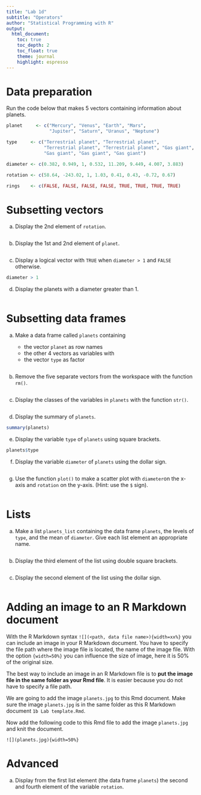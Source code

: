 ```yaml
---
title: "Lab 1d"
subtitle: "Operators"
author: "Statistical Programming with R"
output: 
  html_document:
    toc: true
    toc_depth: 2
    toc_float: true
    theme: journal
    highlight: espresso
---
```


# Data preparation

Run the code below that makes 5 vectors containing information about planets. 

```r
planet     <- c("Mercury", "Venus", "Earth", "Mars", 
                "Jupiter", "Saturn", "Uranus", "Neptune")

type     <- c("Terrestrial planet", "Terrestrial planet", 
              "Terrestrial planet", "Terrestrial planet", "Gas giant", 
              "Gas giant", "Gas giant", "Gas giant")

diameter <- c(0.382, 0.949, 1, 0.532, 11.209, 9.449, 4.007, 3.883)

rotation <- c(58.64, -243.02, 1, 1.03, 0.41, 0.43, -0.72, 0.67)

rings    <- c(FALSE, FALSE, FALSE, FALSE, TRUE, TRUE, TRUE, TRUE)
```

# Subsetting vectors

a. Display the 2nd element of `rotation`.

```r

```

b. Display the 1st and 2nd element of `planet`.

```r

```

c. Display a logical vector with `TRUE` when `diameter > 1` and 
`FALSE` otherwise. 

```r
diameter > 1
```

d. Display the planets with a diameter greater than 1.

```r

```


# Subsetting data frames

a. Make a data frame called `planets` containing

    - the vector `planet` as row names
    - the other 4 vectors as variables with
    - the vector `type` as factor

```r

```


b. Remove the five separate vectors from the workspace with the function `rm()`. 

```r

```

c. Display the classes of the variables in `planets` with the function `str()`.

```r

```

d. Display the summary of `planets`. 

```r
summary(planets)
```

e. Display the variable `type` of `planets` using square brackets. 

```r
planets$type
```

f. Display the variable `diameter` of `planets` using the dollar sign. 

```r

```

g. Use the function `plot()` to make a scatter plot with `diameter`on the x-axis and `rotation` on the y-axis. (Hint: use the `$` sign).

```r

```


# Lists

a. Make a list `planets_list` containing the data frame `planets`, the levels of `type`,  and the mean of `diameter`. Give each list element an appropriate name.

```r

```

b. Display the third element of the list using double square brackets.

```r

```

c. Display the second element of the list using the dollar sign.

```r

```

# Adding an image to an R Markdown document

With the R Markdown syntax `![](<path, data file name>){width=xx%}` you can include an image in your R Markdown document. You have to specify the file path where the image file is located, the name of the image file. With the option `{width=50%}` you can influence the size of image, here it is 50\% of the original size. 

The best way to include an image in an R Markdown file is to **put the image file in the same folder as your Rmd file**. It is easier because you do not have to specify a file path. 

We are going to add the image `planets.jpg` to this Rmd document. Make sure the image `planets.jpg` is in the same folder as this R Markdown document `1b Lab template.Rmd`.

Now add the following code to this Rmd file to add the image `planets.jpg` and knit the document. 

`![](planets.jpg){width=50%}`


# Advanced

a. Display from the first list element (the data frame `planets`) the second and fourth element of the variable `rotation`.

```r

```

